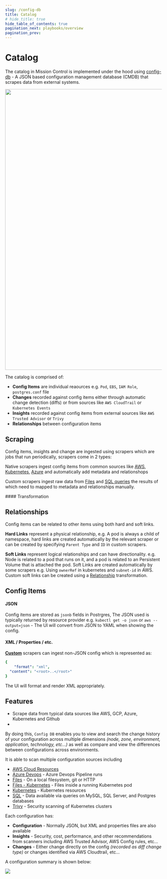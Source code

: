 ```yaml
---
slug: /config-db
title: Catalog
# hide_title: true
hide_table_of_contents: true
pagination_next: playbooks/overview
pagination_prev:
---
```




# Catalog
The catalog in Mission Control is implemented under the hood using [config-db](https://github.com/flanksource/config-db) - A JSON based configuration management database (CMDB) that scrapes data from external systems.


<img src="/img/config-db.svg" width="900px" className='pb-10'></img>



The catalog is comprised of:


* **Config Items** are individual reaources e.g. `Pod`, `EBS`, `IAM Role`, `postgres.conf` file
* **Changes** recorded against config items either through automatic change detection (diffs) or from sources like `AWS CloudTrail` or `Kubernetes Events`
* **Insights** recorded against config items from external sources like `AWS Trusted Advisor` or `Trivy`
* **Relationships** between configuration items

## Scraping

Config items, insights and change are ingested using scrapers which are jobs that run periodically, scrapers come in 2 types:

<Step step={1} name="Native" style="list">


Native scrapers ingest config items from common sources like [AWS](./scrapers/aws), [Kubernetes](./scrapers/kubernetes), [Azure](./scrapers/azure) and automatically add metadata and relationshops
</Step>

<Step step={2} name="Custom" style="list">

Custom scrapers ingest raw data from [Files](./scrapers/file) and [SQL queries](./scrapers/sql) the results of which need to mapped to metadata and relationships manually.

</Step>
#### Transformation


## Relationships

Config items can be related to other items using both hard and soft links.

**Hard Links** represent a physical relationship, e.g. A pod is always a child of namespace, hard links are created automatically by the relevant scraper or can be created by specifying `Parent Type` and `ID` in custom scrapers.

**Soft Links** represent logical relationships and can have directionality. e.g. Node is related to a pod that runs on it, and a pod is related to an Persistent Volume that is attached the pod. Soft Links are created automatically by some scrapers e.g. Using `ownerRef` in kubernetes  and `subnet-id` in AWS. Custom soft links can be created using a [Relationship](./relationship) transformation.



## Config Items

#### JSON
Config items are stored as `jsonb` fields in Postrgres, The JSON used is typically returned by resource provider e.g.  `kubectl get -o json` or `aws --output=json` - The UI will convert from JSON to YAML when showing the config.

#### XML / Properties / etc.
[**Custom**](./concepts/custom-scraper) scrapers can ingest non-JSON config which is represented as:

```yaml
{
	"format": "xml",
  "content": "<root>..</root>"
}
```

The UI will format and render XML appropriately.




## Features

* Scrape data from typical data sources like AWS, GCP, Azure, Kubernetes and Github
*

By doing this, `Config DB` enables you to view and search the change history of your configuration across multiple dimensions _(node, zone, environment, application, technology, etc...)_ as well as compare and view the differences between configurations across environments.

It is able to scan multiple configuration sources including

- [AWS Cloud Resources](./scrapers/aws.md)
- [Azure Devops](./scrapers/azure-devops.md) - Azure Devops Pipeline runs
- [Files](./scrapers/file.md) - On a local filesystem, git or HTTP
- [Files - Kubernetes](./scrapers/kubernetes-file.md) - Files inside a running Kubernetes pod
- [Kubernetes](./scrapers/kubernetes.md) - Kubernetes resources
- [SQL](./scrapers/sql.md) - Data available via queries on MySQL, SQL Server, and Postgres databases
- [Trivy](./scrapers/trivy.md) - Security scanning of Kubernetes clusters

Each configuration has:

- **Configuration** - Normally JSON, but XML and properties files are also available
- **Insights** - Security, cost, performance, and other recommendations from scanners including AWS Trusted Advisor, AWS Config rules, etc...
- **Changes** - Either change directly on the config _(recorded as diff change type)_ or changes identified via AWS Cloudtrail, etc...



A configuration summary is shown below:

![](/img/config-db.png)

